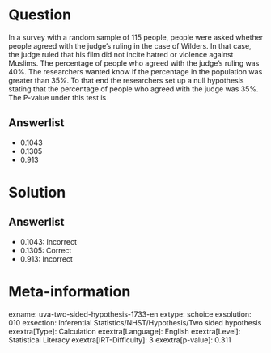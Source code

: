 Question
========

In a survey with a random sample of 115 people, people were asked whether people agreed with the judge's ruling in the case of Wilders. In that case, the judge ruled that his film did not incite hatred or violence against Muslims. The percentage of people who agreed with the judge's ruling was 40%. The researchers wanted know if the percentage in the population was greater than 35%. To that end the researchers set up a null hypothesis stating that the percentage of people who agreed with the judge was 35%. The P-value under this test is

Answerlist
----------

* 0.1043
* 0.1305
* 0.913

Solution
========

Answerlist
----------

* 0.1043: Incorrect
* 0.1305: Correct
* 0.913: Incorrect

Meta-information
================
exname: uva-two-sided-hypothesis-1733-en
extype: schoice
exsolution: 010
exsection: Inferential Statistics/NHST/Hypothesis/Two sided hypothesis
exextra[Type]: Calculation
exextra[Language]: English
exextra[Level]: Statistical Literacy
exextra[IRT-Difficulty]: 3
exextra[p-value]: 0.311
